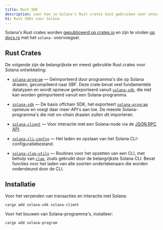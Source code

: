 ```yaml
---
title: Rust SDK
description: Leer hoe je Solana's Rust crates kunt gebruiken voor ontwikkeling.
h1: Rust SDKs voor Solana
---
```


Solana's Rust crates worden
[gepubliceerd op crates.io](https://crates.io/search?q=solana-) en zijn te
vinden [op docs.rs](https://docs.rs/releases/search?query=solana-) met het
`solana-` voorvoegsel.

## Rust Crates

De volgende zijn de belangrijkste en meest gebruikte Rust crates voor Solana
ontwikkeling:

- [`solana-program`] &mdash; Geïmporteerd door programma's die op Solana
  draaien, gecompileerd naar SBF. Deze crate bevat veel fundamentele datatypen
  en wordt opnieuw geëxporteerd vanuit [`solana-sdk`], die niet kan worden
  geïmporteerd vanuit een Solana-programma.

- [`solana-sdk`] &mdash; De basis offchain SDK, het exporteert
  [`solana-program`] opnieuw en voegt daar meer API's aan toe. De meeste
  Solana-programma's die niet on-chain draaien zullen dit importeren.

- [`solana-client`] &mdash; Voor interactie met een Solana-node via de
  [JSON RPC API](/docs/rpc).

- [`solana-cli-config`] &mdash; Het laden en opslaan van het Solana
  CLI-configuratiebestand.

- [`solana-clap-utils`] &mdash; Routines voor het opzetten van een CLI, met
  behulp van [`clap`], zoals gebruikt door de belangrijkste Solana CLI. Bevat
  functies voor het laden van alle soorten ondertekenaars die worden ondersteund
  door de CLI.

[`solana-program`]: https://docs.rs/solana-program
[`solana-sdk`]: https://docs.rs/solana-sdk
[`solana-client`]: https://docs.rs/solana-client
[`solana-cli-config`]: https://docs.rs/solana-cli-config
[`solana-clap-utils`]: https://docs.rs/solana-clap-utils
[`clap`]: https://docs.rs/clap

## Installatie

Voor het verzenden van transacties en interactie met Solana:

```shell title="Terminal"
cargo add solana-sdk solana-client
```

Voor het bouwen van Solana-programma's, installeer:

```shell title="Terminal"
cargo add solana-program
```